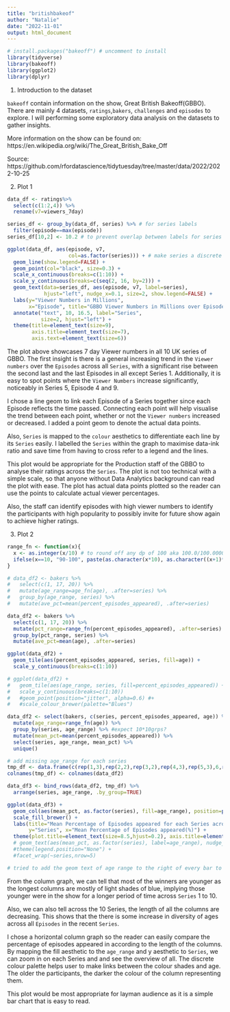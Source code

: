 ---
title: "britishbakeof"
author: "Natalie"
date: "2022-11-01"
output: html_document
---

```{r, include=FALSE}
# install.packages("bakeoff") # uncomment to install 
library(tidyverse)
library(bakeoff)
library(ggplot2)
library(dplyr)
```

1. Introduction to the dataset

`bakeoff` contain information on the show, Great British Bakeoff(GBBO). There are mainly 4 datasets, `ratings`,`bakers`, `challenges` and `episodes` to explore.  I will performing some exploratory data analysis on the datasets to gather insights. 

More information on the show can be found on: https://en.wikipedia.org/wiki/The_Great_British_Bake_Off

Source: https://github.com/rfordatascience/tidytuesday/tree/master/data/2022/2022-10-25


2. Plot 1
```{r, echo=FALSE}
data_df <- ratings%>%
  select(c(1:2,4)) %>%
  rename(v7=viewers_7day)

series_df <- group_by(data_df, series) %>% # for series labels 
  filter(episode==max(episode))
series_df[10,2] <- 10.2 # to prevent overlap between labels for series 8 & 10

ggplot(data_df, aes(episode, v7, 
                    col=as.factor(series))) + # make series a discrete variable
  geom_line(show.legend=FALSE) +
  geom_point(col="black", size=0.3) +
  scale_x_continuous(breaks=c(1:10)) +
  scale_y_continuous(breaks=c(seq(2, 16, by=2))) +
  geom_text(data=series_df, aes(episode, v7, label=series),
            hjust="left", nudge_x=0.1, size=2, show.legend=FALSE) +
  labs(y="Viewer Numbers in Millions", 
       x="Episode", title="GBBO Viewer Numbers in Millions over Episodes of each UK Series") +
  annotate("text", 10, 16.5, label="Series", 
           size=2, hjust="left") +
  theme(title=element_text(size=9), 
        axis.title=element_text(size=7), 
        axis.text=element_text(size=6))
```


The plot above showcases 7 day Viewer numbers in all 10 UK series of GBBO. The first insight is there is a general increasing trend in the `Viewer numbers` over the `Episodes` across all `Series`, with a significant rise between the second last and the last Episodes in all except Series 1. Additionally, it is easy to spot points where the `Viewer Numbers` increase significantly, noticeably in Series 5, Episode 4 and 9. 

I chose a line geom to link each Episode of a Series together since each Episode reflects the time passed. Connecting each point will help visualise the trend between each point, whether or not the `Viewer numbers` increased or decreased. I added a point geom to denote the actual data points. 

Also, `Series` is mapped to the `colour` aesthetics to differentiate each line by its `Series` easily. I labelled the `Series` within the graph to maximise data-ink ratio and save time from having to cross refer to a legend and the lines. 

This plot would be appropriate for the Production staff of the GBBO to analyse their ratings across the `Series`. The plot is not too technical with a simple scale, so that anyone without Data Analytics background can read the plot with ease. The plot has actual data points plotted so the reader can use the points to calculate actual viewer percentages. 

Also, the staff can identify episodes with high viewer numbers to identify the participants with high popularity to possibly invite for future show again to achieve higher ratings. 

3. Plot 2
```{r, include=FALSE}
range_fn <- function(x){
  x <- as.integer(x/10) # to round off any dp of 100 aka 100.0/100.0000
  ifelse(x==10, "90-100", paste(as.character(x*10), as.character((x+1)*10), sep="-")) # use ifelse to force x as each ele instead 1 whole vec of all col vals
}

# data_df2 <- bakers %>%
#   select(c(1, 17, 20)) %>%
#   mutate(age_range=age_fn(age), .after=series) %>%
#   group_by(age_range, series) %>%
#   mutate(ave_pct=mean(percent_episodes_appeared), .after=series)

data_df2 <- bakers %>%
  select(c(1, 17, 20)) %>%
  mutate(pct_range=range_fn(percent_episodes_appeared), .after=series) %>%
  group_by(pct_range, series) %>%
  mutate(ave_pct=mean(age), .after=series)

ggplot(data_df2) +
  geom_tile(aes(percent_episodes_appeared, series, fill=age)) +
  scale_y_continuous(breaks=c(1:10))

# ggplot(data_df2) +
#   geom_tile(aes(age_range, series, fill=percent_episodes_appeared)) +
#   scale_y_continuous(breaks=c(1:10))
#   #geom_point(position="jitter", alpha=0.6) #+
#   #scale_colour_brewer(palette="Blues")
```
```{r}
data_df2 <- select(bakers, c(series, percent_episodes_appeared, age)) %>%
  mutate(age_range=range_fn(age)) %>%
  group_by(series, age_range) %>% #expect 10*10grps?
  mutate(mean_pct=mean(percent_episodes_appeared)) %>%
  select(series, age_range, mean_pct) %>%
  unique()

# add missing age_range for each series
tmp_df <- data.frame(c(rep(1,3),rep(2,2),rep(3,2),rep(4,3),rep(5,3),6,rep(7,3),8,rep(9,2),rep(10,3)), sapply(c(10,60,70,50,70,10,70,10,40,70,20,50,70,70,10,50,70,60,10,70,10,60,70), range_fn),integer(7*10-NROW(data_df2)))
colnames(tmp_df) <- colnames(data_df2)

data_df3 <- bind_rows(data_df2, tmp_df) %>% 
  arrange(series, age_range, .by_group=TRUE)

ggplot(data_df3) +
  geom_col(aes(mean_pct, as.factor(series), fill=age_range), position=position_dodge(width=3), show.legend=TRUE) +
  scale_fill_brewer() +
  labs(title="Mean Percentage of Episodes appeared for each Series across each Age Range",
       y="Series", x="Mean Percentage of Episodes appeared(%)") +
  theme(plot.title=element_text(size=8.5,hjust=0.2), axis.title=element_text(size=6), legend.title=element_text(size=5), legend.text=element_text(size=5), axis.ticks=element_line(size=0.5))
  # geom_text(aes(mean_pct, as.factor(series), label=age_range), nudge_x=0.1, size=2, show.legend=FALSE) #+
  #theme(legend.position="None") +
  #facet_wrap(~series,nrow=5) 

# tried to add the geom text of age range to the right of every bar to remove legend but did not work
```


From the column graph, we can tell that most of the winners are younger as the longest columns are mostly of light shades of blue, implying those younger were in the show for a longer period of time across `Series` 1 to 10.

Also, we can also tell across the 10 Series, the length of all the columns are decreasing. This shows that the there is some increase in diversity of ages across all `Episodes` in the recent `Series`.

I chose a horizontal column graph so the reader can easily compare the percentage of episodes appeared in according to the length of the columns. By mapping the fill aesthetic to the `age_range` and y aesthetic to `Series`, we can zoom in on each Series and and see the overview of all. The discrete colour palette helps user to make links between the colour shades and age. The older the participants, the darker the colour of the column representing them. 

This plot would be most appropriate for layman audience as it is a simple bar chart that is easy to read.

